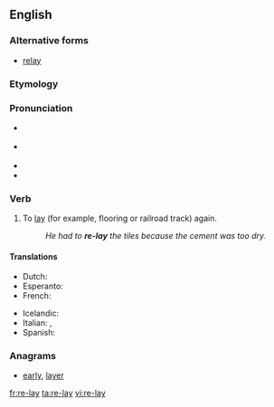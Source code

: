 {{also|relay}}
==English==

===Alternative forms===
* [[relay]]

===Etymology===
{{prefix|re|lay}}

===Pronunciation===
* {{a|UK}} {{IPA|/ˌɹiːˈleɪ/}}
* {{a|US}} {{IPA|/ˌɻiˈleɪ/}}
* {{rhymes|iːleɪ}}
* {{homophones|relay}}

===Verb===
{{en-verb|relays|relaying|relaid}}

# {{transitive}} To [[lay]] (for example, flooring or railroad track) again.
#: ''He had to '''re-lay''' the tiles because the cement was too dry.''

====Translations====
{{trans-top|to lay again}}
* Dutch: {{t-|nl|herleggen}}
* Esperanto: {{t-|eo|remeti|xs=Esperanto}}
* French: {{t+|fr|remettre}}
{{trans-mid}}
* Icelandic: {{t-|is|endurleggja}}
* Italian: {{t-|it|ricollocare}}, {{t+|it|rimettere}}
* Spanish: {{t+|es|reponer}}
{{trans-bottom}}

===Anagrams===
* [[early#English|early]], [[layer#English|layer]]

[[fr:re-lay]]
[[ta:re-lay]]
[[vi:re-lay]]